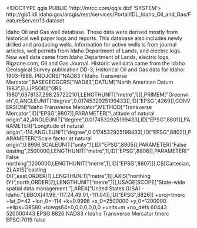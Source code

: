 <!DOCTYPE qgis PUBLIC 'http://mrcc.com/qgis.dtd' 'SYSTEM'>
<qgis version="3.32.0-Lima">
  <identifier>http://gis1.idl.idaho.gov/arcgis/rest/services/Portal/IDL_Idaho_Oil_and_Gas/FeatureServer/13</identifier>
  <parentidentifier></parentidentifier>
  <language></language>
  <type>dataset</type>
  <title>Active Oil and Gas Wells</title>
  <abstract>Idaho Oil and Gas well database. These data were derived mostly from historical well paper logs and reports. This database also includes newly drilled and producing wells. Information for active wells is from journal articles, well permits from Idaho Department of Lands, and electric logs.</abstract>
  <links>
    <link format="" mimeType="" name="Source" size="" type="WWW:LINK" description="" url="http://gis1.idl.idaho.gov/arcgis/rest/services/Portal/IDL_Idaho_Oil_and_Gas/FeatureServer/13"/>
  </links>
  <dates/>
  <fees></fees>
  <rights>New well data came from Idaho Department of Lands, electric logs, Rigzone.com, Oil and Gas Journal. Historic well data came from the Idaho Geological Survey publication DD-3, Historical Oil and Gas data for Idaho: 1903-1988.</rights>
  <encoding></encoding>
  <crs>
    <spatialrefsys nativeFormat="Wkt">
      <wkt>PROJCRS["NAD83 / Idaho Transverse Mercator",BASEGEOGCRS["NAD83",DATUM["North American Datum 1983",ELLIPSOID["GRS 1980",6378137,298.257222101,LENGTHUNIT["metre",1]]],PRIMEM["Greenwich",0,ANGLEUNIT["degree",0.0174532925199433]],ID["EPSG",4269]],CONVERSION["Idaho Transverse Mercator",METHOD["Transverse Mercator",ID["EPSG",9807]],PARAMETER["Latitude of natural origin",42,ANGLEUNIT["degree",0.0174532925199433],ID["EPSG",8801]],PARAMETER["Longitude of natural origin",-114,ANGLEUNIT["degree",0.0174532925199433],ID["EPSG",8802]],PARAMETER["Scale factor at natural origin",0.9996,SCALEUNIT["unity",1],ID["EPSG",8805]],PARAMETER["False easting",2500000,LENGTHUNIT["metre",1],ID["EPSG",8806]],PARAMETER["False northing",1200000,LENGTHUNIT["metre",1],ID["EPSG",8807]]],CS[Cartesian,2],AXIS["easting (X)",east,ORDER[1],LENGTHUNIT["metre",1]],AXIS["northing (Y)",north,ORDER[2],LENGTHUNIT["metre",1]],USAGE[SCOPE["State-wide spatial data management."],AREA["United States (USA) - Idaho."],BBOX[41.99,-117.24,49.01,-111.04]],ID["EPSG",8826]]</wkt>
      <proj4>+proj=tmerc +lat_0=42 +lon_0=-114 +k=0.9996 +x_0=2500000 +y_0=1200000 +ellps=GRS80 +towgs84=0,0,0,0,0,0,0 +units=m +no_defs</proj4>
      <srsid>60443</srsid>
      <srid>520000443</srid>
      <authid>EPSG:8826</authid>
      <description>NAD83 / Idaho Transverse Mercator</description>
      <projectionacronym>tmerc</projectionacronym>
      <ellipsoidacronym>EPSG:7019</ellipsoidacronym>
      <geographicflag>false</geographicflag>
    </spatialrefsys>
  </crs>
  <extent>
    <spatial minz="0" crs="EPSG:8826" maxz="0" maxy="1849881.6659999992698431" minx="2224784.80609999969601631" maxx="2742474.53490000031888485" dimensions="2" miny="1201697.00769999995827675"/>
  </extent>
</qgis>
